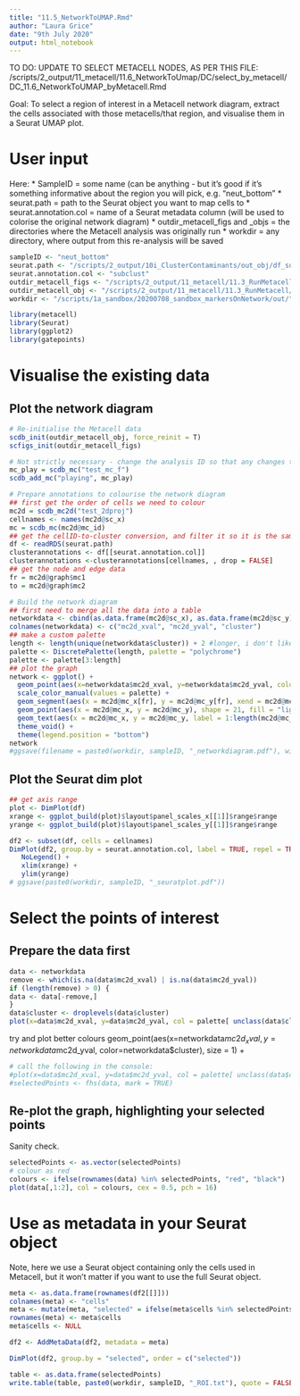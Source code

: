 ```yaml
---
title: "11.5_NetworkToUMAP.Rmd"
author: "Laura Grice"
date: "9th July 2020"
output: html_notebook
---
```


TO DO: UPDATE TO SELECT METACELL NODES, AS PER THIS FILE: /scripts/2_output/11_metacell/11.6_NetworkToUmap/DC/select_by_metacell/DC_11.6_NetworkToUMAP_byMetacell.Rmd














Goal: To select a region of interest in a Metacell network diagram, extract the cells associated with those metacells/that region, and visualise them in a Seurat UMAP plot.

# User input

Here:
* SampleID = some name (can be anything - but it's good if it's something informative about the region you will pick, e.g. "neut_bottom"
* seurat.path = path to the Seurat object you want to map cells to
* seurat.annotation.col = name of a Seurat metadata column (will be used to colorise the original network diagram)
* outdir_metacell_figs and _objs = the directories where the Metacell analysis was originally run
* workdir = any directory, where output from this re-analysis will be saved

```r
sampleID <- "neut_bottom"
seurat.path <- "/scripts/2_output/10i_ClusterContaminants/out_obj/df_subclusters.RDS"
seurat.annotation.col <- "subclust"
outdir_metacell_figs <- "/scripts/2_output/11_metacell/11.3_RunMetacell/neut/out_fig/"
outdir_metacell_obj <- "/scripts/2_output/11_metacell/11.3_RunMetacell/neut/out_obj/"
workdir <- "/scripts/1a_sandbox/20200708_sandbox_markersOnNetwork/out/"
```

```r
library(metacell)
library(Seurat)
library(ggplot2)
library(gatepoints)
```

# Visualise the existing data

## Plot the network diagram

```r
# Re-initialise the Metacell data
scdb_init(outdir_metacell_obj, force_reinit = T)
scfigs_init(outdir_metacell_figs)

# Not strictly necessary - change the analysis ID so that any changes to the Metacell objects don't over-write the original analysis
mc_play = scdb_mc("test_mc_f")
scdb_add_mc("playing", mc_play)

# Prepare annotations to colourise the network diagram
## first get the order of cells we need to colour
mc2d = scdb_mc2d("test_2dproj")
cellnames <- names(mc2d@sc_x)
mc = scdb_mc(mc2d@mc_id)
## get the cellID-to-cluster conversion, and filter it so it is the same length and order as the cellID-to-metacell conversion
df <- readRDS(seurat.path)
clusterannotations <- df[[seurat.annotation.col]]
clusterannotations <-clusterannotations[cellnames, , drop = FALSE]
## get the node and edge data
fr = mc2d@graph$mc1
to = mc2d@graph$mc2
```

```r
# Build the network diagram
## first need to merge all the data into a table
networkdata <- cbind(as.data.frame(mc2d@sc_x), as.data.frame(mc2d@sc_y), clusterannotations)
colnames(networkdata) <- c("mc2d_xval", "mc2d_yval", "cluster")
## make a custom palette
length <- length(unique(networkdata$cluster)) + 2 #longer, i don't like the first two colours
palette <- DiscretePalette(length, palette = "polychrome")
palette <- palette[3:length]
## plot the graph
network <- ggplot() + 
  geom_point(aes(x=networkdata$mc2d_xval, y=networkdata$mc2d_yval, color=networkdata$cluster), size = 1) +
  scale_color_manual(values = palette) +
  geom_segment(aes(x = mc2d@mc_x[fr], y = mc2d@mc_y[fr], xend = mc2d@mc_x[to], yend = mc2d@mc_y[to]), col = "gray43") +
  geom_point(aes(x = mc2d@mc_x, y = mc2d@mc_y), shape = 21, fill = "lightyellow", color = "black", size = 6) +
  geom_text(aes(x = mc2d@mc_x, y = mc2d@mc_y, label = 1:length(mc2d@mc_x)), size = 3.5) +
  theme_void() +
  theme(legend.position = "bottom")
network
#ggsave(filename = paste0(workdir, sampleID, "_networkdiagram.pdf"), width = 10, height = 10)
```

## Plot the Seurat dim plot
```r
## get axis range
plot <- DimPlot(df)
xrange <- ggplot_build(plot)$layout$panel_scales_x[[1]]$range$range
yrange <- ggplot_build(plot)$layout$panel_scales_y[[1]]$range$range

df2 <- subset(df, cells = cellnames)
DimPlot(df2, group.by = seurat.annotation.col, label = TRUE, repel = TRUE, cols = palette) +
   NoLegend() +
   xlim(xrange) +
   ylim(yrange)
# ggsave(paste0(workdir, sampleID, "_seuratplot.pdf"))
```

# Select the points of interest

## Prepare the data first

```r
data <- networkdata
remove <- which(is.na(data$mc2d_xval) | is.na(data$mc2d_yval))
if (length(remove) > 0) {
data <- data[-remove,]  
}
data$cluster <- droplevels(data$cluster)
plot(x=data$mc2d_xval, y=data$mc2d_yval, col = palette[ unclass(data$cluster) ], cex = 0.5, pch = 16)
```

try and plot better colours
  geom_point(aes(x=networkdata$mc2d_xval, y=networkdata$mc2d_yval, color=networkdata$cluster), size = 1) +


```r
# call the following in the console:
#plot(x=data$mc2d_xval, y=data$mc2d_yval, col = palette[ unclass(data$cluster) ], cex = 0.5, pch = 16)
#selectedPoints <- fhs(data, mark = TRUE)
```

## Re-plot the graph, highlighting your selected points

Sanity check.

```r
selectedPoints <- as.vector(selectedPoints)
# colour as red
colours <- ifelse(rownames(data) %in% selectedPoints, "red", "black")
plot(data[,1:2], col = colours, cex = 0.5, pch = 16)
```

# Use as metadata in your Seurat object

Note, here we use a Seurat object containing only the cells used in Metacell, but it won't matter if you want to use the full Seurat object.

```r
meta <- as.data.frame(rownames(df2[[]]))
colnames(meta) <- "cells"
meta <- mutate(meta, "selected" = ifelse(meta$cells %in% selectedPoints, "selected", "not"))
rownames(meta) <- meta$cells
meta$cells <- NULL
```

```r
df2 <- AddMetaData(df2, metadata = meta)
```

```r
DimPlot(df2, group.by = "selected", order = c("selected"))
```

```r
table <- as.data.frame(selectedPoints)
write.table(table, paste0(workdir, sampleID, "_ROI.txt"), quote = FALSE, sep = "\t", col.names = FALSE, row.names = FALSE)
```

